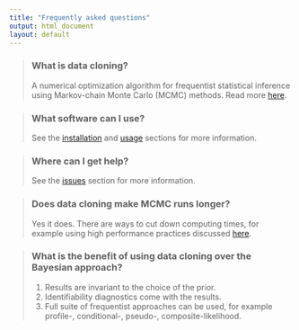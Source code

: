 ```yaml
---
title: "Frequently asked questions"
output: html_document
layout: default
---
```


> ### <i class="fa fa-question-circle"></i> What is data cloning?
>
> A numerical optimization algorithm for frequentist statistical 
> inference using Markov-chain Monte Carlo (MCMC) methods.
> Read more [here]({{ site.baseurl }}/dc.html).

> ### <i class="fa fa-question-circle"></i> What software can I use?
>
> See the [installation]({{ site.baseurl }}/install.html) 
> and [usage]({{ site.baseurl }}/usage.html) sections for 
> more information.

> ### <i class="fa fa-question-circle"></i> Where can I get help?
>
> See the [issues]({{ site.baseurl }}/issues.html) 
> section for more information.

> ### <i class="fa fa-question-circle"></i> Does data cloning make MCMC runs longer?
>
> Yes it does. There are ways to cut down computing times,
> for example using high performance practices discussed 
> [here]({{ site.baseurl }}/usage.html#high-performance-computing). 

> ### <i class="fa fa-question-circle"></i> What is the benefit of using data cloning over the Bayesian approach?
>
> 1. Results are invariant to the choice of the prior.
> 2. Identifiability diagnostics come with the results.
> 3. Full suite of frequentist approaches can be used,
>   for example profile-, conditional-, pseudo-, composite-likelihood.


